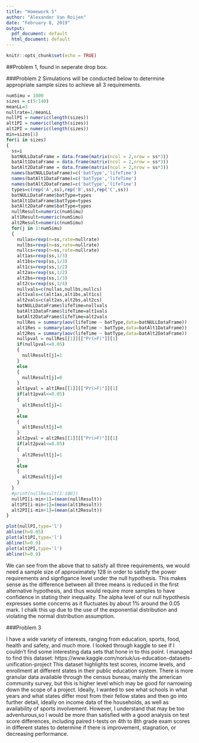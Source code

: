 ```yaml
---
title: "Homework 5"
author: "Alexander Van Roijen"
date: "February 8, 2019"
output:
  pdf_document: default
  html_document: default
---
```


```r
knitr::opts_chunk$set(echo = TRUE)
```

##Problem 1, found in seperate drop box.

###Problem 2
Simulations will be conducted below to determine appropriate sample sizes to achieve all 3 requirements.
```r
numSimu = 1000
sizes = c(5:140)
meanLL=3
nullrate=1/meanLL
nullPI = numeric(length(sizes))
alt1PI = numeric(length(sizes))
alt2PI = numeric(length(sizes))
min=sizes[1]
for(i in sizes)
{
  ss=i
  batNULLDataFrame = data.frame(matrix(ncol = 2,nrow = ss*3))
  batAlt1DataFrame = data.frame(matrix(ncol = 2,nrow = ss*3))
  batAlt2DataFrame = data.frame(matrix(ncol = 2,nrow = ss*3))
  names(batNULLDataFrame)=c('batType','lifeTime')
  names(batAlt1DataFrame)=c('batType','lifeTime')
  names(batAlt2DataFrame)=c('batType','lifeTime')
  types=c(rep('A',ss),rep('B',ss),rep('C',ss))
  batNULLDataFrame$batType=types
  batAlt1DataFrame$batType=types
  batAlt2DataFrame$batType=types
  nullResult=numeric(numSimu)
  alt1Result=numeric(numSimu)
  alt2Result=numeric(numSimu)
  for(j in 1:numSimu)
  {
    nullas=rexp(n=ss,rate=nullrate)
    nullbs=rexp(n=ss,rate=nullrate)
    nullcs=rexp(n=ss,rate=nullrate)
    alt1as=rexp(ss,1/3)
    alt1bs=rexp(ss,1/3)
    alt1cs=rexp(ss,1/2)
    alt2as=rexp(ss,1/2)
    alt2bs=rexp(ss,1/3)
    alt2cs=rexp(ss,1/4)
    nullvals=c(nullas,nullbs,nullcs)
    alt1vals=c(alt1as,alt1bs,alt1cs)
    alt2vals=c(alt2as,alt2bs,alt2cs)
    batNULLDataFrame$lifeTime=nullvals
    batAlt1DataFrame$lifeTime=alt1vals
    batAlt2DataFrame$lifeTime=alt2vals
    nullRes = summary(aov(lifeTime ~ batType,data=batNULLDataFrame))
    alt1Res = summary(aov(lifeTime ~ batType,data=batAlt1DataFrame))
    alt2Res = summary(aov(lifeTime ~ batType,data=batAlt2DataFrame))
    nullpval = nullRes[[1]][["Pr(>F)"]][1]
    if(nullpval<=0.05)
    {
      nullResult[j]=1
    }
    else
    {
      nullResult[j]=0
    }
    alt1pval = alt1Res[[1]][["Pr(>F)"]][1]
    if(alt1pval<=0.05)
    {
      alt1Result[j]=1
    }
    else
    {
      alt1Result[j]=0
    }
    alt2pval = alt2Res[[1]][["Pr(>F)"]][1]
    if(alt2pval<=0.05)
    {
      alt2Result[j]=1
    }
    else
    {
      alt2Result[j]=0
    }
  }
  #print(nullResult[1:100])
  nullPI[i-min+1]=(mean(nullResult))
  alt1PI[i-min+1]=(mean(alt1Result))
  alt2PI[i-min+1]=(mean(alt2Result))
}
```

```r
plot(nullPI,type='l')
abline(h=0.05)
plot(alt1PI,type='l')
abline(h=0.9)
plot(alt2PI,type='l')
abline(h=0.9)

```

We can see from the above that to satisfy all three requirements, we would need a sample size of approximately 128 in order to satisfy the power requirements and signfigance level under the null hypothesis. This makes sense as the difference between all three means is reduced in the first alternative hypothesis, and thus would require more samples to have confidence in stating their inequality. The alpha level of our null hypothesis expresses some concerns as it fluctuates by about 1% around the 0.05 mark. I chalk this up due to the use of the exponential distribution and violating the normal distribution assumption.

###Problem 3

I have a wide variety of interests, ranging from education, sports, food, health and safety, and much more. I looked through kaggle to see if I couldn't find some interesting data sets that hone in to this point. I managed to find this dataset: https://www.kaggle.com/noriuk/us-education-datasets-unification-project
This dataset highlights test scores, income levels, and enrollment at different states in their public education system. There is more granular data available through the census bureau, mainly the american community survey, but this is higher level which may be good for narrowing down the scope of a project. Ideally, I wanted to see what schools in what years and what states differ most from their fellow states and then go into further detail, ideally on income data of the households, as well as availability of sports involvement. However, I understand that may be too adventurous,so I would be more than satisfied with a good analysis on test score differences, including paired t-tests on 4th to 8th grade exam scores in different states to determine if there is improvement, stagnation, or decreasing performance.

